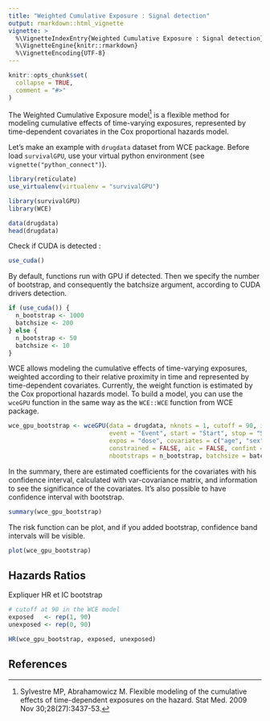 ```yaml
---
title: "Weighted Cumulative Exposure : Signal detection"
output: rmarkdown::html_vignette
vignette: >
  %\VignetteIndexEntry{Weighted Cumulative Exposure : Signal detection}
  %\VignetteEngine{knitr::rmarkdown}
  %\VignetteEncoding{UTF-8}
---
```


```r
knitr::opts_chunk$set(
  collapse = TRUE,
  comment = "#>"
)
```


The Weighted Cumulative Exposure model[^wce] is a flexible method for modeling cumulative effects of time-varying exposures, represented by time-dependent covariates in the Cox proportional hazards model.

Let's make an example with `drugdata` dataset from WCE package. Before load `survivalGPU`, use your virtual python environment (see `vignette("python_connect")`).

```r
library(reticulate)
use_virtualenv(virtualenv = "survivalGPU")
```


```r
library(survivalGPU)
library(WCE)

data(drugdata)
head(drugdata)
```

Check if CUDA is detected :

```r
use_cuda()
```

By default, functions run with GPU if detected. Then we specify the number of bootstrap, and consequently the batchsize argument, according to CUDA drivers detection.

```r
if (use_cuda()) {
  n_bootstrap <- 1000
  batchsize <- 200
} else {
  n_bootstrap <- 50
  batchsize <- 10
}
```


WCE allows modeling the cumulative effects of time-varying exposures, weighted according to their relative proximity in time and represented by time-dependent covariates. Currently, the weight function is estimated by the Cox proportional hazards model. To build a model, you can use the `wceGPU` function in the same way as the `WCE::WCE` function from WCE package.

```r
wce_gpu_bootstrap <- wceGPU(data = drugdata, nknots = 1, cutoff = 90, id = "Id",
                            event = "Event", start = "Start", stop = "Stop",
                            expos = "dose", covariates = c("age", "sex"),
                            constrained = FALSE, aic = FALSE, confint = 0.95,
                            nbootstraps = n_bootstrap, batchsize = batchsize)
```

In the summary, there are estimated coefficients for the covariates with his confidence interval, calculated with var-covariance matrix, and information to see the significance of the covariates. It's also possible to have confidence interval with bootstrap.

```r
summary(wce_gpu_bootstrap)
```

The risk function can be plot, and if you added bootstrap, confidence band intervals will be visible.

```r
plot(wce_gpu_bootstrap)
```


## Hazards Ratios

Expliquer HR et IC bootstrap

```r
# cutoff at 90 in the WCE model
exposed   <- rep(1, 90)
unexposed <- rep(0, 90)

HR(wce_gpu_bootstrap, exposed, unexposed)
```


## References

[^wce]: Sylvestre MP, Abrahamowicz M. Flexible modeling of the cumulative effects of time-dependent exposures on the hazard. Stat Med. 2009 Nov 30;28(27):3437-53.  
